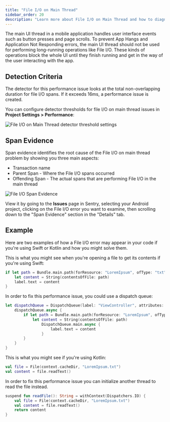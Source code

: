 ```yaml
---
title: "File I/O on Main Thread"
sidebar_order: 20
description: "Learn more about File I/O on Main Thread and how to diagnose and fix these issues."
---
```


The main UI thread in a mobile application handles user interface events such as button presses and page scrolls. To prevent App Hangs and Application Not Responding errors, the main UI thread should not be used for performing long-running operations like File I/O. These kinds of operations block the whole UI until they finish running and get in the way of the user interacting with the app.

## Detection Criteria

The detector for this performance issue looks at the total non-overlapping duration for file I/O spans. If it exceeds 16ms, a performance issue is created.

You can configure detector thresholds for file I/O on main thread issues in **Project Settings > Performance**:

![File I/O on Main Thread detector threshold settings](./img/file-main-thread-io-detector-settings.png)

## Span Evidence

Span evidence identifies the root cause of the File I/O on main thread problem by showing you three main aspects:

- Transaction name
- Parent Span - Where the File I/O spans occurred
- Offending Span - The actual spans that are performing File I/O in the main thread

![File I/O Span Evidence](./img/file-io.png)

View it by going to the **Issues** page in Sentry, selecting your Android project, clicking on the File I/O error you want to examine, then scrolling down to the "Span Evidence" section in the "Details" tab.

## Example

Here are two examples of how a File I/O error may appear in your code if you're using Swift or Kotlin and how you might solve them.

This is what you might see when you're opening a file to get its contents if you're using Swift:

```swift
if let path = Bundle.main.path(forResource: "LoremIpsum", ofType: "txt") {
    let content = String(contentsOfFile: path)
    label.text = content
}
```

In order to fix this performance issue, you could use a dispatch queue:

```swift
let dispatchQueue = DispatchQueue(label: "ViewController", attributes: .concurrent) {
    dispatchQueue.async {
        if let path = Bundle.main.path(forResource: "LoremIpsum", ofType: "txt") {
            let content = String(contentsOfFile: path)
                DispatchQueue.main.async {
                    label.text = content
                }
        }
    }
}
```

This is what you might see if you're using Kotlin:

```kotlin
val file = File(context.cacheDir, "LoremIpsum.txt")
val content = file.readText()
```

In order to fix this performance issue you can initialize another thread to read the file instead.

```kotlin
suspend fun readFile(): String = withContext(Dispatchers.IO) {
    val file = File(context.cacheDir, "LoremIpsum.txt")
    val content = file.readText()
    return content
}
```
